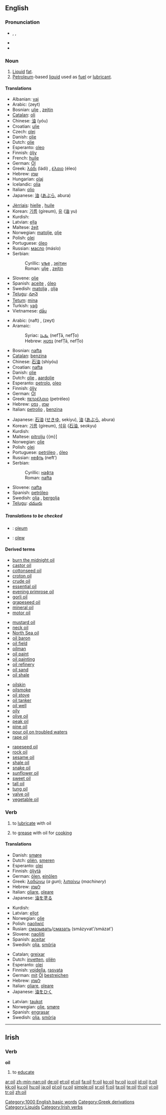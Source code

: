 {{See|oïl}}
==English==

===Pronunciation===
*{{AHD|oil}}, {{IPA|/ɔɪl/}}, {{SAMPA|/OIl/}}
*{{audio|en-us-oil.ogg|Audio (US)}}
*{{rhymes|ɔɪl}}

===Noun===
{{wikipedia}}
{{en-noun}}

# [[liquid|Liquid]] [[fat]].
# [[petroleum|Petroleum]]-based [[liquid]] used as [[fuel]] or [[lubricant]].

====Translations====
{{trans-top|Liquid fat}}
*Albanian: [[vaj]] {{m}}
*Arabic: {{Arab|[[زيت]]}} (zeyt) {{m}}
*Bosnian: [[ulje]] {{n}}, [[zejtin]] {{m}}
*[[Catalan]]: [[oli]] {{m}}
*Chinese: [[油]] (yóu)
*Croatian: [[ulje]] {{n}}
*Czech: [[olej]]
*Danish: [[olie]] {{c}}
*Dutch: [[olie]] {{f}}
*Esperanto: [[oleo]]
*Finnish: [[öljy]]
*French: [[huile]]
*German: [[Öl]] {{n}}
*Greek: [[λάδι]] (ládi) {{n}}, [[έλαιο]] (éleo) {{n}}
*Hebrew: [[שמן]] {{romanization of Hebrew|shémen}} {{m}}
*Hungarian: [[olaj]]
*Icelandic: [[olía]] {{f}}
*Italian: [[olio#Italian|olio]] {{m}}
*Japanese: [[油]] ([[あぶら]], abura)
{{trans-mid}}
*[[Jèrriais]]: [[hielle]] {{f}}, [[huile]] {{f}}
*Korean: [[기름]] (gireum), [[유]] ([[油]] yu)
*Kurdish: {{KUchar|[[ڕۆن]]}}
*Latvian: [[eļļa]] {{f}}
*Maltese: [[żejt]] {{m}}
*Norwegian: [[matolje]], [[olje]] {{m}}
*Polish: [[olej]] {{m}}
*Portuguese: [[óleo]] {{m}}
*Russian: [[масло]] (máslo) {{n}}
*Serbian:
*:Cyrillic: [[уље]] {{n}}, [[зејтин]] {{m}}
*:Roman: [[ulje#Serbian|ulje]] {{n}}, [[zejtin#Serbian|zejtin]] {{m}}
*Slovene: [[olje]] {{n}}
*Spanish: [[aceite]] {{m}}, [[óleo]] {{m}}
*Swedish: [[matolja]] {{c}}, [[olja]] {{c}}
*[[Telugu]]: [[నూనె]]
*[[Tetum]]: [[mina]]
*Turkish: [[yağ]]
*Vietnamese: [[dầu]]
{{trans-bottom}}

{{trans-top|Petroleum-based liquid}}
*Arabic: {{Arab|[[نفط]]}} (naft) {{m}}, {{Arab|[[زيت]]}} (zeyt) {{m}}
*Aramaic:
*:Syriac: [[ܢܦܛܐ]] (nefṬā, nefṬo) {{m}}
*:Hebrew: [[נפטא]] (nefṬā, nefṬo) {{m}}
*Bosnian: [[nafta#Bosnian|nafta]] {{f}}
*[[Catalan]]: [[benzina]]
*Chinese: [[石油]] (shíyóu)
*Croatian: [[nafta#Croatian|nafta]] {{f}}
*Danish: [[olie]] {{c}}
*Dutch: [[olie]] {{f}}, [[aardolie]] {{f}}
*Esperanto: [[petrolo]], [[oleo]]
*Finnish: [[öljy]]
*German: [[Öl]] {{n}}
*Greek: [[πετρέλαιο]] (petréleo) {{n}}
*Hebrew: [[שמן]] {{romanization of Hebrew|shémen}} {{m}}, [[נפט]] {{romanization of Hebrew|néft}} {{m}}
*Italian: [[petrolio]] {{m}}, [[benzina]] {{f}}
{{trans-mid}}
*Japanese: [[石油]] ([[せきゆ]], sekiyu), [[油]] ([[あぶら]], abura)
*Korean: [[기름]] (gireum), [[석유]] ([[石油]], seokyu)
*Kurdish: {{KUchar|[[نه‌وت]]}}
*Maltese: [[pitrolju]] {{m}]
*Norwegian: [[olje]] {{m}}
*Polish: [[olej]] {{m}}
*Portuguese: [[petróleo]] {{m}}, [[óleo]] {{m}}
*Russian: [[нефть]] (neft’) {{f}}
*Serbian:
*:Cyrillic: [[нафта]] {{f}}
*:Roman: [[nafta#Serbian|nafta]] {{f}}
*Slovene: [[nafta]] {{f}}
*Spanish: [[petróleo]] {{m}}
*Swedish: [[olja]] {{c}}, [[bergolja]] {{c}}
*[[Telugu]]: [[చమురు]]
{{trans-bottom}}

=====Translations to be checked=====
{{checktrans}}
<!--Remove this section once all of the translations below have been moved into the tables above.-->
*{{ttbc|Latin}}: [[oleum]] {{m}}
*{{ttbc|Welsh}}: [[olew]]

====Derived terms====
{{rel-top4|Terms derived from the noun ''oil''}}
*[[burn the midnight oil]]
*[[castor oil]]
*[[cottonseed oil]]
*[[croton oil]]
*[[crude oil]]
*[[essential oil]]
*[[evening primrose oil]]
*[[gorli oil]]
*[[grapeseed oil]]
*[[mineral oil]]
*[[motor oil]]
{{rel-mid4}}
*[[mustard oil]]
*[[neck oil]]
*[[North Sea oil]]
*[[oil baron]]
*[[oil field]]
*[[oilman]]
*[[oil paint]]
*[[oil painting]]
*[[oil refinery]]
*[[oil sand]]
*[[oil shale]]
{{rel-mid4}}
*[[oilskin]]
*[[oilsmoke]]
*[[oil stove]]
*[[oil tanker]]
*[[oil well]]
*[[oily]]
*[[olive oil]]
*[[peak oil]]
*[[pine oil]]
*[[pour oil on troubled waters]]
*[[rape oil]]
{{rel-mid4}}
*[[rapeseed oil]]
*[[rock oil]]
*[[sesame oil]]
*[[shale oil]]
*[[snake oil]]
*[[sunflower oil]]
*[[sweet oil]]
*[[tall oil]]
*[[tung oil]]
*[[valve oil]]
*[[vegetable oil]]
{{rel-bottom}}

===Verb===
{{en-verb}}

# {{transitive}} to [[lubricate]] with oil
# {{transitive}} to [[grease]] with oil for [[cook]]ing

====Translations====
{{trans-top|lubricate with oil}}
*Danish: [[smøre]]
*Dutch: [[oliën]], [[smeren]]
*Esperanto: [[olei]]
*Finnish: [[öljytä]]
*German: [[ölen]], [[einölen]]
*Greek: [[λαδώνω]] (''a gun''); [[λιπαίνω]] (''machinery'')
*Hebrew: [[לשמן]] {{romanization of Hebrew|leshamen}}
*Italian: [[oliare]], [[oleare]]
*Japanese: [[油]]を[[塗る]]
{{trans-mid}}
*Kurdish: {{KUchar|[[چه‌ورکردن]]}}
*Latvian: [[eļļot]]
*Norwegian: [[olje]]
*Polish: [[naoliwić]]
*Rusian: [[смазывать]]/[[смазать]] (smázyvat'/smázat')
*Slovene: [[naoljiti]]
*Spanish: [[aceitar]]
*Swedish: [[olja]], [[smörja]]
{{trans-bottom}}

{{trans-top|to grease with oil for cooking}}
*Catalan; [[greixar]]
*Dutch: [[invetten]], [[oliën]]
*Esperanto: [[olei]]
*Finnish: [[voidella]], [[rasvata]]
*German: [[mit]] [[Öl]] [[bestreichen]]
*Hebrew: [[לשמן]] {{romanization of Hebrew|leshamen}}
*Italian: [[oliare]], [[oleare]]
*Japanese: [[油]]を[[ひく]]
{{trans-mid}}
*Latvian: [[taukot]]
*Norwegian: [[olje]], [[smøre]]
*Spanish: [[engrasar]]
*Swedish: [[olja]], [[smörja]]
{{trans-bottom}}

[[Category:1000 English basic words]]
[[Category:Greek derivations]]
[[Category:Liquids]]

----

==Irish==

===Verb===
'''oil'''

# to [[educate]]

[[Category:Irish verbs]]

[[ar:oil]]
[[zh-min-nan:oil]]
[[de:oil]]
[[et:oil]]
[[el:oil]]
[[fa:oil]]
[[fr:oil]]
[[ko:oil]]
[[hy:oil]]
[[io:oil]]
[[id:oil]]
[[it:oil]]
[[kk:oil]]
[[ku:oil]]
[[hu:oil]]
[[ja:oil]]
[[pl:oil]]
[[ru:oil]]
[[simple:oil]]
[[sr:oil]]
[[fi:oil]]
[[ta:oil]]
[[te:oil]]
[[th:oil]]
[[vi:oil]]
[[tr:oil]]
[[zh:oil]]
